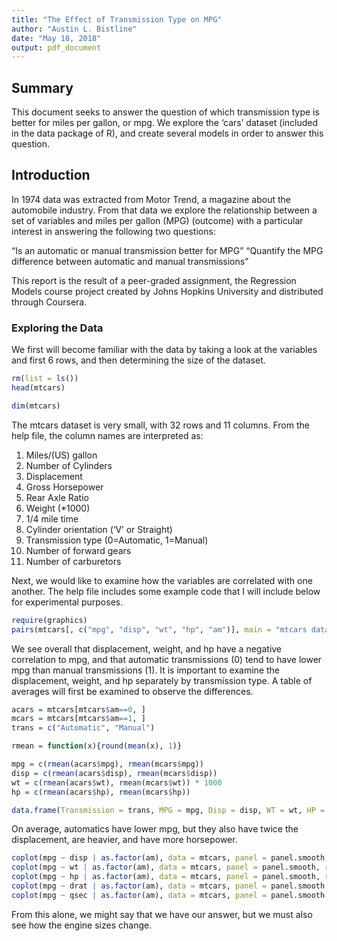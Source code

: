 ---
title: "The Effect of Transmission Type on MPG"
author: "Austin L. Bistline"
date: "May 18, 2018"
output: pdf_document
---

## Summary

This document seeks to answer the question of which transmission type is better for miles per gallon, or mpg.  We explore the 'cars' dataset (included in the data package of R), and create several models in order to answer this question.  

## Introduction

In 1974 data was extracted from Motor Trend, a magazine about the automobile industry.  From that data we explore the relationship between a set of variables and miles per gallon (MPG) (outcome) with a particular interest in answering the following two questions:

"Is an automatic or manual transmission better for MPG"
"Quantify the MPG difference between automatic and manual transmissions"

This report is the result of a peer-graded assignment, the Regression Models course project created by Johns Hopkins University and distributed through Coursera.  

### Exploring the Data

We first will become familiar with the data by taking a look at the variables and first 6 rows, and then determining the size of the dataset.       

```{r}
rm(list = ls())
head(mtcars)
```

```{r}
dim(mtcars)
```
The mtcars dataset is very small, with 32 rows and 11 columns.  From the help file, the column names are interpreted as:

1. Miles/(US) gallon
2. Number of Cylinders
3. Displacement
4. Gross Horsepower
5. Rear Axle Ratio
6. Weight (*1000)
7. 1/4 mile time
8. Cylinder orientation ('V' or Straight)
9. Transmission type (0=Automatic, 1=Manual)
10. Number of forward gears
11. Number of carburetors

Next, we would like to examine how the variables are correlated with one another. The help file includes some example code that I will include below for experimental purposes.

```{r}
require(graphics)
pairs(mtcars[, c("mpg", "disp", "wt", "hp", "am")], main = "mtcars data")
```
We see overall that displacement, weight, and hp have a negative correlation to mpg, and that automatic transmissions (0) tend to have lower mpg than manual transmissions (1).  It is important to examine the displacement, weight, and hp separately by transmission type.  A table of averages will first be examined to observe the differences.

```{r}
acars = mtcars[mtcars$am==0, ]
mcars = mtcars[mtcars$am==1, ]
trans = c("Automatic", "Manual")

rmean = function(x){round(mean(x), 1)}

mpg = c(rmean(acars$mpg), rmean(mcars$mpg))
disp = c(rmean(acars$disp), rmean(mcars$disp))
wt = c(rmean(acars$wt), rmean(mcars$wt)) * 1000
hp = c(rmean(acars$hp), rmean(mcars$hp))

data.frame(Transmission = trans, MPG = mpg, Disp = disp, WT = wt, HP = hp)
```
On average, automatics have lower mpg, but they also have twice the displacement, are heavier, and have more horsepower.   

```{r}
coplot(mpg ~ disp | as.factor(am), data = mtcars, panel = panel.smooth, rows = 1)
coplot(mpg ~ wt | as.factor(am), data = mtcars, panel = panel.smooth, rows = 1)
coplot(mpg ~ hp | as.factor(am), data = mtcars, panel = panel.smooth, rows = 1)
coplot(mpg ~ drat | as.factor(am), data = mtcars, panel = panel.smooth, rows = 1)
coplot(mpg ~ qsec | as.factor(am), data = mtcars, panel = panel.smooth, rows = 1)
```
From this alone, we might say that we have our answer, but we must also see how the engine sizes change.

